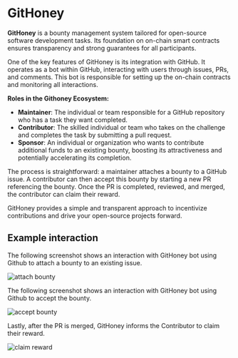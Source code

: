 # GitHoney

**GitHoney** is a bounty management system tailored for open-source software development tasks. Its foundation on on-chain smart contracts ensures transparency and strong guarantees for all participants.

One of the key features of GitHoney is its integration with GitHub. It
operates as a bot within GitHub, interacting with users through issues, PRs, and
comments. This bot is responsible for setting up the on-chain contracts and
monitoring all interactions.

 **Roles in the Githoney Ecosystem:**

- **Maintainer**: The individual or team responsible for a GitHub repository who has a task they want completed.
- **Contributor**: The skilled individual or team who takes on the challenge and completes the task by submitting a pull request.
- **Sponsor**: An individual or organization who wants to contribute additional funds to an existing bounty, boosting its attractiveness and potentially accelerating its completion.

The process is straightforward: a maintainer attaches a bounty to a GitHub
issue. A contributor can then accept this bounty by starting a new PR
referencing the bounty. Once the PR is completed, reviewed, and merged, the
contributor can claim their reward.

GitHoney provides a simple and transparent approach to incentivize contributions and drive your open-source projects forward.

## Example interaction

The following screenshot shows an interaction with GitHoney bot using
Github to attach a bounty to an existing issue.

![attach bounty](../img/screenshot-1.png)

The following screenshot shows an interaction with GitHoney bot using
Github to accept the bounty.

![accept bounty](../img/screenshot-2.png)

Lastly, after the PR is merged, GitHoney informs the Contributor to claim their reward. 

![claim reward](../img/screenshot-3.png)
